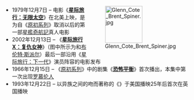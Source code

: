 <div style="float:right;margin-left:0.5em;">
[[Image:Glenn_Cote_Brent_Spiner.jpg|100x100px]]
</div>
* 1979年12月7日 – 电影《'''[[星际旅行：无限太空|星际旅行：无限太空]]'''》在北美上映，是为自《[[星际旅行：原初系列|原初系列]]》取消以后的第一部[[星艦奇航記|星艦奇航記]]真人电影
* 2002年12月13日 – 《'''[[星际旅行X：复仇女神|星际旅行X：复仇女神]]'''》（图中所示为{{le|格伦·科特|Glenn Cote}}和[[布伦特·斯派尔|布伦特·斯派尔]]）最后一部沿用《[[星际旅行：下一代|星际旅行：下一代]]》演员阵容的电影发布
* 1966年12月15日 – 《[[星际旅行：原初系列|原初系列]]》中的剧集《'''[[恐怖平衡|恐怖平衡]]'''》首次播出，本集中第一次出现[[罗慕伦|罗慕伦人]]
* 1993年12月22日 – 以异族之间的吻而著称的《'''{{le|柏拉图的继子女|Plato's Stepchildren}}'''》于美国播映25年后首次在英国播映